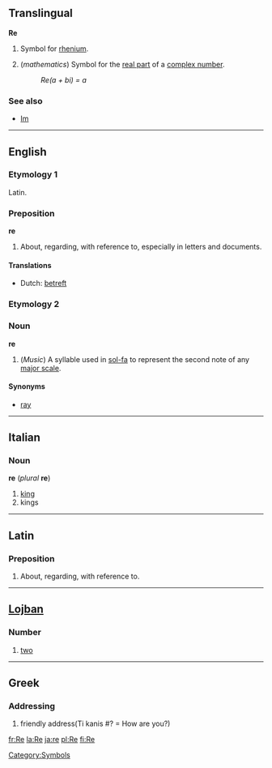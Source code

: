 ==Translingual==
'''Re'''

#{{chemistry}} Symbol for [[rhenium]].
#(''mathematics'') Symbol for the [[real part]] of a [[complex number]].
#:''Re(a + bi) = a''
[[Category:Symbols]]
===See also===
*[[Im]]

----

==English==
===Etymology 1===
Latin.

===Preposition===
'''re'''

#About, regarding, with reference to, especially in letters and documents.

====Translations====
*Dutch: [[betreft]]

===Etymology 2===

===Noun===
'''re'''

#(''Music'') A syllable used in [[sol-fa]] to represent the second note of any [[major scale]].

====Synonyms====
*[[ray]]

----
==Italian==
===Noun===
'''re''' (''plural'' '''re''')

#[[king]]
#kings

----
==Latin==
===Preposition===
# About, regarding, with reference to.

----
==[[Lojban]]==
===Number===
#[[two]]

----
==Greek==
===Addressing===
# friendly address(Ti kanis #? = How are you?)

[[fr:Re]]
[[la:Re]]
[[ja:re]]
[[pl:Re]]
[[fi:Re]]